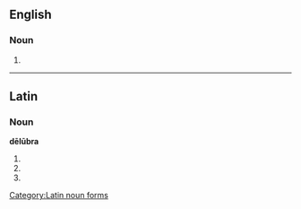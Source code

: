 ==English==

===Noun===
{{head|en|noun plural form}}

# {{plural of|delubrum|lang=en}}

----

==Latin==

===Noun===
'''dēlūbra''' {{g|n}}

# {{inflection of|dēlūbrum||nom|p|lang=la}}
# {{inflection of|dēlūbrum||acc|p|lang=la}}
# {{inflection of|dēlūbrum||voc|p|lang=la}}

[[Category:Latin noun forms]]